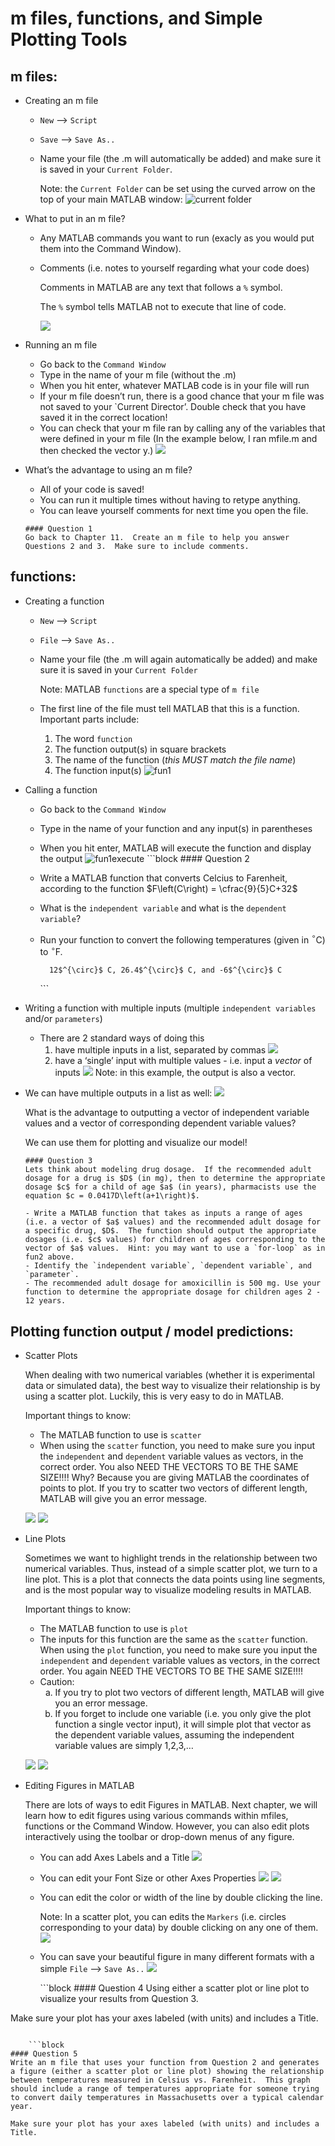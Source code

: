# m files, functions, and Simple Plotting Tools


## m files:

* Creating an m file

  + `New` --$>$ `Script`
  + `Save` --$>$ `Save As..`
  + Name your file (the .m will automatically be added) and make sure it is saved in your `Current Folder`.
  
      Note: the `Current Folder` can be set using the curved arrow on the top of your main MATLAB window:
      ![current folder](MATLAB_open_CurrentFolder.png)
* What to put in an m file?
  + Any MATLAB commands you want to run (exacly as you would put them into the Command Window).
  + Comments (i.e. notes to yourself regarding what your code does)

    Comments in MATLAB are any text that follows a `%` symbol.
    
    The `%` symbol tells MATLAB not to execute that line of code.
    
     ![](mfile.png)

* Running an m file
  + Go back to the `Command Window`
  + Type in the name of your m file (without the .m)
  + When you hit enter, whatever MATLAB code is in your file will run
  + If your m file doesn't run, there is a good chance that your m file was not saved to your `Current Director'.  Double check that you have saved it in the correct location!
  + You can check that your m file ran by calling any of the variables that were defined in your m file (In the example below, I ran mfile.m and then checked the vector y.)
   ![](mfile_run.png)

* What's the advantage to using an m file?
  + All of your code is saved!  
  + You can run it multiple times without having to retype anything.
  + You can leave yourself comments for next time you open the file.
  
  
  ```block
#### Question 1
  Go back to Chapter 11.  Create an m file to help you answer Questions 2 and 3.  Make sure to include comments.
```

## functions:

* Creating a function
  + `New` --$>$ `Script`
  + `File` --$>$ `Save As..`
  + Name your file (the .m will again automatically be added) and make sure it is saved in your `Current Folder`
    
    Note: MATLAB `functions` are a special type of `m file`
  + The first line of the file must tell MATLAB that this is a function.  Important parts include:
    1) The word `function`
    2) The function output(s) in square brackets
    3) The name of the function (*this MUST match the file name*)
    4) The function input(s)
    ![fun1](fun1.png)
    

* Calling a function
  + Go back to the `Command Window`
  + Type in the name of your function and any input(s) in parentheses
  + When you hit enter, MATLAB will execute the function and display the output
  ![fun1execute](fun1_run.png)
    ```block
#### Question 2
  - Write a MATLAB function that converts Celcius to Farenheit, according to the function $F\left(C\right) = \cfrac{9}{5}C+32$
  - What is the `independent variable` and what is the `dependent variable`?
  - Run your function to convert the following temperatures (given in $^{\circ}$C) to $^{\circ}$F.
  
          12$^{\circ}$ C, 26.4$^{\circ}$ C, and -6$^{\circ}$ C
```

* Writing a function with multiple inputs (multiple `independent variables` and/or `parameters`)
  + There are 2 standard ways of doing this
    1) have multiple inputs in a list, separated by commas
    ![](quadfun.png)
    2) have a 'single' input with multiple values - i.e. input a *vector* of inputs
    ![](fun2.png)
    Note: in this example, the output is also a vector.
    
* We can have multiple outputs in a list as well:
          ![](malth.png)
          
  What is the advantage to outputting a vector of independent variable values and a vector of corresponding dependent variable values?
  
  We can use them for plotting and visualize our model!
  
    ```block
#### Question 3
Lets think about modeling drug dosage.  If the recommended adult dosage for a drug is $D$ (in mg), then to determine the appropriate dosage $c$ for a child of age $a$ (in years), pharmacists use the equation $c = 0.0417D\left(a+1\right)$.

  - Write a MATLAB function that takes as inputs a range of ages (i.e. a vector of $a$ values) and the recommended adult dosage for a specific drug, $D$.  The function should output the appropriate dosages (i.e. $c$ values) for children of ages corresponding to the vector of $a$ values.  Hint: you may want to use a `for-loop` as in fun2 above.
  - Identify the `independent variable`, `dependent variable`, and `parameter`.
  - The recommended adult dosage for amoxicillin is 500 mg. Use your function to determine the appropriate dosage for children ages 2 - 12 years. 
```  
  
  
## Plotting function output / model predictions:

* Scatter Plots

  When dealing with two numerical variables (whether it is experimental data or simulated data), the best way to visualize their relationship is by using a scatter plot.  Luckily, this is very easy to do in MATLAB.
  
  Important things to know:
  - The MATLAB function to use is `scatter`
  - When using the `scatter` function, you need to make sure you input the `independent` and `dependent` variable values as vectors, in the correct order.  You also NEED THE VECTORS TO BE THE SAME SIZE!!!!  Why?  Because you are giving MATLAB the coordinates of points to plot.  If you try to scatter two vectors of different length, MATLAB will give you an error message.
  
  ![](scatter_command.png)
  ![](scatter_fig.png)
  
* Line Plots

  Sometimes we want to highlight trends in the relationship between two numerical variables.  Thus, instead of a simple scatter plot, we turn to a line plot.  This is a plot that connects the data points using line segments, and is the most popular way to visualize modeling results in MATLAB.
  
  Important things to know:
  - The MATLAB function to use is `plot`
  - The inputs for this function are the same as the `scatter` function.  When using the `plot` function, you need to make sure you input the `independent` and `dependent` variable values as vectors, in the correct order.  You again NEED THE VECTORS TO BE THE SAME SIZE!!!!  
  - Caution: 
    a) If you try to plot two vectors of different length, MATLAB will give you an error message.
    b) If you forget to include one variable (i.e. you only give the plot function a single vector input), it will simple plot that vector as the dependent variable values, assuming the independent variable values are simply 1,2,3,...

  ![](plot_command.png)
  ![](plot_fig.png)
* Editing Figures in MATLAB

  There are lots of ways to edit Figures in MATLAB.  Next chapter, we will learn how to edit figures using various commands within mfiles, functions or the Command Window.  However, you can also edit plots interactively using the toolbar or drop-down menus of any figure.

  - You can add Axes Labels and a Title
    ![](labels.png)
  - You can edit your Font Size or other Axes Properties
    ![](axes_props_drop.png)
    ![](axes_props.png)
  - You can edit the color or width of the line by double clicking the line.
  
    Note: In a scatter plot, you can edits the `Markers` (i.e. circles corresponding to your data) by double clicking on any one of them.
    ![](line_edit.png)
  - You can save your beautiful figure in many different formats with a simple `File` --$>$ `Save As..`
    ![](pretty_fig.png)
  
    ```block
#### Question 4
Using either a scatter plot or line plot to visualize your results from Question 3.

Make sure your plot has your axes labeled (with units) and includes a Title.
```  

    ```block
#### Question 5
Write an m file that uses your function from Question 2 and generates a figure (either a scatter plot or line plot) showing the relationship between temperatures measured in Celsius vs. Farenheit.  This graph should include a range of temperatures appropriate for someone trying to convert daily temperatures in Massachusetts over a typical calendar year.

Make sure your plot has your axes labeled (with units) and includes a Title.
```  

